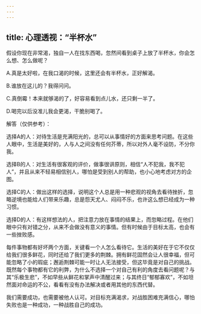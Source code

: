 ```yaml
---
---
---
```

title: 心理透视：“半杯水”
---



假设你现在非常渴，独自一人在找东西喝，忽然间看到桌子上放了半杯水，你会怎么想、怎么做呢？

A.真是太好啦，在我口渴的时候，这里还会有半杯水，正好解渴。

B.谁放在这儿的？我得问问。

C.真倒霉！本来就够渴的了，好容易看到点儿水，还只剩一半了。

D.喝完以后没准儿我会更渴，干脆别喝了。

解答（仅供参考）：

选择A的人：对待生活是充满阳光的，总可以从事情好的方面来思考问题。在这些人眼中，生活是美好的，人与人之间没有任何芥蒂，所以对外人毫不设防，不分你我。

选择B的人：对生活有很客观的评价，做事很讲原则，相信“人不犯我，我不犯人”，并且从来不轻易相信别人，哪怕是受到别人的帮助，也小心地考虑对方的企图。

选择C的人：做出这样的选择，说明这个人总是用一种悲观的视角去看待挫折，忽略逆境也能给人们带来乐趣，总是怨天尤人、闷闷不乐，也许这么想已经成为一种习惯。

选择D的人：有这样想法的人，把注意力放在事情的结果上，而忽略过程。在他们眼中只有对错之分，从来不会做没有意义的事情。但有时候由于目标太高，也会有一些挫败感。

每件事物都有好坏两个方面，关键看一个人怎么看待它。生活的美好在于它不仅仅给我们很多鲜花，同时还给了我们更多的荆棘。拥有鲜花固然会让人很幸福，但可能忽略了小的瑕疵；邂逅荆棘可能一时让人无法接受，但这毕竟是对自己的挑战。既然每个事物都有它的利弊，为什么不选择一个对自己有利的角度去看问题呢？与其“乐极生悲”，不如早些从鲜花和掌声中清醒过来；与其终日“郁郁寡欢”，不如坦然面对命运的不公，看看有没有办法解决或者用其他的东西代替。

我们需要成功，也需要被他人认可。对目标充满渴求，对战胜困难充满信心，哪怕失败也是一种成功，一种战胜自己的成功。